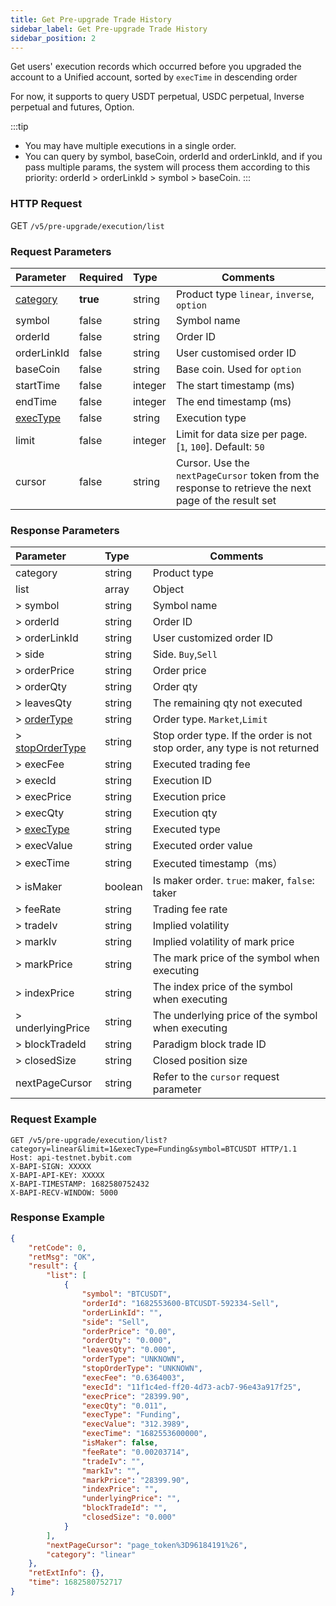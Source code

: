 ```yaml
---
title: Get Pre-upgrade Trade History
sidebar_label: Get Pre-upgrade Trade History
sidebar_position: 2
---
```


Get users' execution records which occurred before you upgraded the account to a Unified account, sorted by `execTime` in descending order

For now, it supports to query USDT perpetual, USDC perpetual, Inverse perpetual and futures, Option.

:::tip
* You may have multiple executions in a single order.
* You can query by symbol, baseCoin, orderId and orderLinkId, and if you pass multiple params, the system will process them according to this priority: orderId > orderLinkId > symbol > baseCoin.
:::

### HTTP Request
GET `/v5/pre-upgrade/execution/list`

### Request Parameters
| Parameter | Required | Type | Comments|
|:----- |:-------|:-----|------ |
|[category](../enum#category) |**true** |string |Product type `linear`, `inverse`, `option` |
|symbol |false |string |Symbol name |
|orderId |false |string |Order ID |
|orderLinkId |false |string |User customised order ID |
|baseCoin |false |string |Base coin. Used for `option` |
|startTime |false |integer |The start timestamp (ms)|
|endTime |false |integer |The end timestamp (ms)|
|[execType](../enum#exectype) |false |string |Execution type|
|limit |false |integer |Limit for data size per page. [`1`, `100`]. Default: `50`|
|cursor |false |string |Cursor. Use the `nextPageCursor` token from the response to retrieve the next page of the result set|

### Response Parameters
| Parameter | Type | Comments|
|:----- |:-----|----- |
| category | string  | Product type|
| list | array | Object |
|> symbol |string   |Symbol name |
|> orderId |string |Order ID |
|> orderLinkId |string |User customized order ID|
|> side |string |Side. `Buy`,`Sell` |
|> orderPrice |string |Order price |
|> orderQty |string |Order qty |
|> leavesQty |string |The remaining qty not executed|
|> [orderType](../enum#ordertype) |string |Order type. `Market`,`Limit` |
|> [stopOrderType](../enum#stopordertype) |string |Stop order type. If the order is not stop order, any type is not returned|
|> execFee |string   |Executed trading fee |
|> execId |string |Execution ID |
|> execPrice |string |Execution price |
|> execQty |string |Execution qty |
|> [execType](../enum#exectype) |string |Executed type|
|> execValue |string |Executed order value |
|> execTime |string |Executed timestamp（ms） |
|> isMaker |boolean |Is maker order. `true`: maker, `false`: taker|
|> feeRate |string |Trading fee rate |
|> tradeIv |string |Implied volatility |
|> markIv |string |Implied volatility of mark price|
|> markPrice |string |The mark price of the symbol when executing |
|> indexPrice |string |The index price of the symbol when executing|
|> underlyingPrice |string |The underlying price of the symbol when executing|
|> blockTradeId |string |Paradigm block trade ID|
|> closedSize |string |Closed position size |
|nextPageCursor |string |Refer to the `cursor` request parameter|

### Request Example

```http
GET /v5/pre-upgrade/execution/list?category=linear&limit=1&execType=Funding&symbol=BTCUSDT HTTP/1.1
Host: api-testnet.bybit.com
X-BAPI-SIGN: XXXXX
X-BAPI-API-KEY: XXXXX
X-BAPI-TIMESTAMP: 1682580752432
X-BAPI-RECV-WINDOW: 5000
```

### Response Example

```json
{
    "retCode": 0,
    "retMsg": "OK",
    "result": {
        "list": [
            {
                "symbol": "BTCUSDT",
                "orderId": "1682553600-BTCUSDT-592334-Sell",
                "orderLinkId": "",
                "side": "Sell",
                "orderPrice": "0.00",
                "orderQty": "0.000",
                "leavesQty": "0.000",
                "orderType": "UNKNOWN",
                "stopOrderType": "UNKNOWN",
                "execFee": "0.6364003",
                "execId": "11f1c4ed-ff20-4d73-acb7-96e43a917f25",
                "execPrice": "28399.90",
                "execQty": "0.011",
                "execType": "Funding",
                "execValue": "312.3989",
                "execTime": "1682553600000",
                "isMaker": false,
                "feeRate": "0.00203714",
                "tradeIv": "",
                "markIv": "",
                "markPrice": "28399.90",
                "indexPrice": "",
                "underlyingPrice": "",
                "blockTradeId": "",
                "closedSize": "0.000"
            }
        ],
        "nextPageCursor": "page_token%3D96184191%26",
        "category": "linear"
    },
    "retExtInfo": {},
    "time": 1682580752717
}
```
